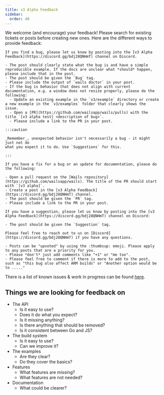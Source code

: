```yaml
---
title: v3 Alpha Feedback
sidebar:
  order: 40
---
```



We welcome (and encourage) your feedback! Please search for existing tickets or
posts before creating new ones. Here are the different ways to provide feedback:

<Tabs>
  <TabItem label="Bugs" icon="error">

    If you find a bug, please let us know by posting into the [v3 Alpha Feedback](https://discord.gg/bdj28QNHmT) channel on Discord.

    - The post should clearly state what the bug is and have a simple reproducible example. If the docs are unclear what *should* happen, please include that in the post.
    - The post should be given the `Bug` tag.
    - Please include the output of `wails doctor` in your post.
    - If the bug is behavior that does not align with current documentation, e.g. a window does not resize properly, please do the following:
      - Update an existing example in the `v3/example` directory or create a new example in the `v3/examples` folder that clearly shows the issue.
      - Open a [PR](https://github.com/wailsapp/wails/pulls) with the title `[v3 alpha test] <description of bug>`.
      - Please include a link to the PR in your post.

    :::caution

    _Remember_, unexpected behavior isn't necessarily a bug - it might just not do
    what you expect it to do. Use `Suggestions` for this.

    :::

  </TabItem>

  <TabItem label="Fixes" icon="approve-check">

    If you have a fix for a bug or an update for documentation, please do the following:

    - Open a pull request on the [Wails repository](https://github.com/wailsapp/wails). The title of the PR should start with `[v3 alpha]`.
    - Create a post in the [v3 Alpha Feedback](https://discord.gg/bdj28QNHmT) channel.
    - The post should be given the `PR` tag.
    - Please include a link to the PR in your post.

  </TabItem>

  <TabItem label="Suggestions" icon="puzzle" id="abc">

    If you have a suggestion, please let us know by posting into the [v3 Alpha Feedback](https://discord.gg/bdj28QNHmT) channel on Discord:

    - The post should be given the `Suggestion` tag.

    Please feel free to reach out to us on [Discord](https://discord.gg/bdj28QNHmT) if you have any questions.

  </TabItem>

  <TabItem label="Upvoting" icon="star">

    - Posts can be "upvoted" by using the :thumbsup: emoji. Please apply to any posts that are a priority for you.
    - Please *don't* just add comments like "+1" or "me too".
    - Please feel free to comment if there is more to add to the post, such as "this bug also affect ARM builds" or "Another option would be to ....."

  </TabItem>

</Tabs>

There is a list of known issues & work in progress can be found
[here](https://github.com/orgs/wailsapp/projects/6).

## Things we are looking for feedback on

- The API
  - Is it easy to use?
  - Does it do what you expect?
  - Is it missing anything?
  - Is there anything that should be removed?
  - Is it consistent between Go and JS?
- The build system
  - Is it easy to use?
  - Can we improve it?
- The examples
  - Are they clear?
  - Do they cover the basics?
- Features
  - What features are missing?
  - What features are not needed?
- Documentation
  - What could be clearer?
